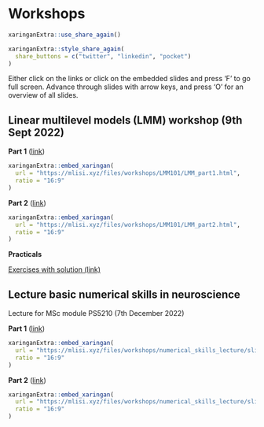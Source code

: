 # Workshops

```r
xaringanExtra::use_share_again()
```

```r
xaringanExtra::style_share_again(
  share_buttons = c("twitter", "linkedin", "pocket")
)
```

Either click on the links or click on the embedded slides and press 'F' to go full screen. Advance through slides with arrow keys, and press 'O' for an overview of all slides.


## Linear multilevel models (LMM) workshop (9th Sept 2022)



**Part 1** ([link](https://mlisi.xyz/files/workshops/LMM101/LMM_part1.html))

```r
xaringanExtra::embed_xaringan(
  url = "https://mlisi.xyz/files/workshops/LMM101/LMM_part1.html",
  ratio = "16:9"
)

```

**Part 2** ([link](https://mlisi.xyz/files/workshops/LMM101/LMM_part2.html))

```r
xaringanExtra::embed_xaringan(
  url = "https://mlisi.xyz/files/workshops/LMM101/LMM_part2.html",
  ratio = "16:9"
)
```

**Practicals**

[Exercises with solution (link)](https://mlisi.xyz/files/workshops/LMM101/exercises/exercises_questions.html)


## Lecture basic numerical skills in neuroscience

Lecture for MSc module PS5210 (7th December 2022)

**Part 1** ([link](https://mlisi.xyz/files/workshops/numerical_skills_lecture/slides_numerical_skills.html))

```r
xaringanExtra::embed_xaringan(
  url = "https://mlisi.xyz/files/workshops/numerical_skills_lecture/slides_numerical_skills.html",
  ratio = "16:9"
)

```

**Part 2** ([link](https://mlisi.xyz/files/workshops/numerical_skills_lecture/slides_numerical_skills_part2.html))

```r
xaringanExtra::embed_xaringan(
  url = "https://mlisi.xyz/files/workshops/numerical_skills_lecture/slides_numerical_skills_part2.html",
  ratio = "16:9"
)
```
